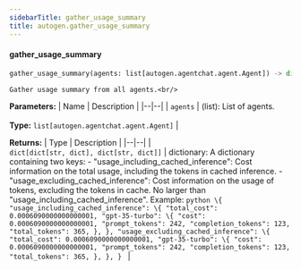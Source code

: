 ```yaml
---
sidebarTitle: gather_usage_summary
title: autogen.gather_usage_summary
---
```


<code class="doc-symbol doc-symbol-heading doc-symbol-function"></code>
#### gather_usage_summary

```python
gather_usage_summary(agents: list[autogen.agentchat.agent.Agent]) -> dict[dict[str, dict], dict[str, dict]]
```

    Gather usage summary from all agents.<br/>

<b>Parameters:</b>
| Name | Description |
|--|--|
| `agents` | (list): List of agents.<br/><br/>**Type:** `list[autogen.agentchat.agent.Agent]` |

<b>Returns:</b>
| Type | Description |
|--|--|
| `dict[dict[str, dict], dict[str, dict]]` | dictionary: A dictionary containing two keys: - "usage_including_cached_inference": Cost information on the total usage, including the tokens in cached inference. - "usage_excluding_cached_inference": Cost information on the usage of tokens, excluding the tokens in cache. No larger than "usage_including_cached_inference". Example: ```python \{ "usage_including_cached_inference": \{ "total_cost": 0.0006090000000000001, "gpt-35-turbo": \{ "cost": 0.0006090000000000001, "prompt_tokens": 242, "completion_tokens": 123, "total_tokens": 365, }, }, "usage_excluding_cached_inference": \{ "total_cost": 0.0006090000000000001, "gpt-35-turbo": \{ "cost": 0.0006090000000000001, "prompt_tokens": 242, "completion_tokens": 123, "total_tokens": 365, }, }, } ``` |

<br />